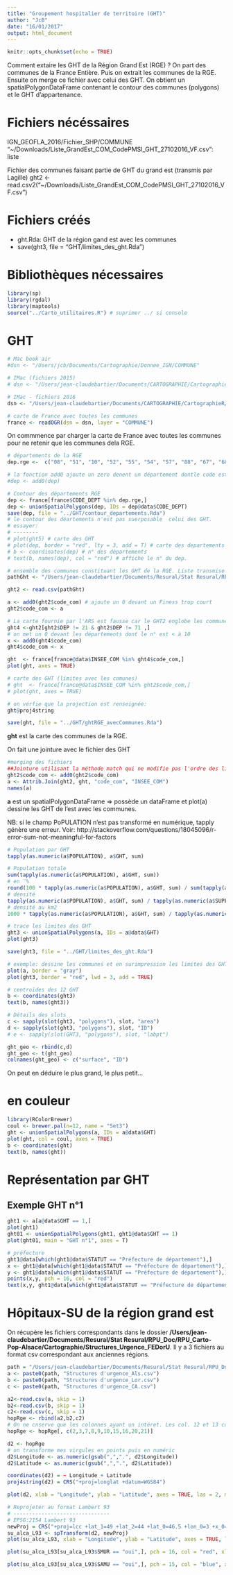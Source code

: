 ```yaml
---
title: "Groupement hospitalier de territoire (GHT)"
author: "JcB"
date: "16/01/2017"
output: html_document
---
```


```r
knitr::opts_chunk$set(echo = TRUE)
```
Comment extaire les GHT de la Région Grand Est (RGE) ?
On part des communes de la France Entière. Puis on extrait les communes de la RGE. Ensuite on merge ce fichier avec celui des GHT.
On obtient un spatialPolygonDataFrame contenant le contour des communes (polygons) et le GHT d'appartenance.

Fichiers nécéssaires
====================
IGN_GEOFLA_2016/Fichier_SHP/COMMUNE
"~/Downloads/Liste_GrandEst_COM_CodePMSI_GHT_27102016_VF.csv": liste  

Fichier des communes faisant partie de GHT du grand est (transmis par Lagille)
ght2 <- read.csv2("~/Downloads/Liste_GrandEst_COM_CodePMSI_GHT_27102016_VF.csv")

Fichiers créés
==============

- ght.Rda: GHT de la région gand est avec les communes
- save(ght3, file = "GHT/limites_des_ght.Rda")

Bibliothèques nécessaires
=========================
```r
library(sp)
library(rgdal)
library(maptools)
source("../Carto_utilitaires.R") # suprimer ../ si console
```


GHT
===
```r
# Mac book air
#dsn <- "/Users/jcb/Documents/Cartographie/Donnee_IGN/COMMUNE"

# IMac (fichiers 2015)
# dsn <- "/Users/jean-claudebartier/Documents/CARTOGRAPHIE/CartographieR/IGN_GEOFLA_2015/Fichier_SHP/COMMUNE"

# IMac - fichiers 2016
dsn <- "/Users/jean-claudebartier/Documents/CARTOGRAPHIE/CartographieR/IGN_GEOFLA_2016/COMMUNE"

# carte de France avec toutes les communes
france <- readOGR(dsn = dsn, layer = "COMMUNE")
```

On commmence par charger la carte de France avec toutes les communes pour ne retenir que les communes dela RGE.
```r

# départements de la RGE
dep.rge <-  c("08", "51", "10", "52", "55", "54", "57", "88", "67", "68")

# la fonction add0 ajoute un zero denent un département dontle code est < 10
#dep <- add0(dep)

# Contour des départements RGE
dep <- france[france$CODE_DEPT %in% dep.rge,]
dep <- unionSpatialPolygons(dep, IDs = dep@data$CODE_DEPT)
save(dep, file = "../GHT/contour_departements.Rda")
# le contour des déartements n'est pas suerposable  celui des GHT.
# essayer:
# --------
# plot(ght5) # carte des GHT
# plot(dep, border = "red", lty = 3, add = T) # carte des departements en pointillé rouge
# b <- coordinates(dep) # n° des départements
# text(b, names(dep), col = "red") # affiche le n° du dep.

# ensemble des communes constituant les GHT de la RGE. Liste transmise par E.Lagille
pathGht <- "/Users/jean-claudebartier/Documents/Resural/Stat Resural/RPU_Doc/RPU_Carto-Pop-Alsace/Cartographie/ght_com.csv"
```
```r
ght2 <- read.csv(pathGht)
```


```r

a <- add0(ght2$code_com) # ajoute un 0 devant un Finess trop court
ght2$code_com <- a

# La carte fournie par l'ARS est fausse car le GHT2 englobe les communes des départements 21 et 71 qui ne font pas partie de la région grand est. Il faut donc les éliminer:
ght4 <-ght2[ght2$DEP != 21 & ght2$DEP != 71 ,]
# on met un 0 devant les départements dont le n° est < à 10
x <- add0(ght4$code_com)
ght4$code_com <- x

ght  <- france[france@data$INSEE_COM %in% ght4$code_com,]
plot(ght, axes = TRUE)

# carte des GHT (limites avec les comunes)
# ght  <- france[france@data$INSEE_COM %in% ght2$code_com,]
# plot(ght, axes = TRUE)

# on vérfie que la projection est renseignée:
ght@proj4string

save(ght, file = "../GHT/ghtRGE_avecCommunes.Rda")
```

__ght__ est la carte des communes de la RGE.

On fait une jointure avec le fichier des GHT
```r
#merging des fichiers
##Jointure utilisant la méthode match qui ne modifie pas l'ordre des lignes
ght2$code_com <- add0(ght2$code_com)
a <- Attrib.Join(ght2, ght, "code_com", "INSEE_COM")
names(a)
```

__a__ est un spatialPolygonDataFrame => possède un dataFrame et plot(a) dessine les GHT de l'est avec les communes.

NB: si le champ PoPULATION n'est pas transformé en numérique, tapply génère une erreur. Voir: http://stackoverflow.com/questions/18045096/r-error-sum-not-meaningful-for-factors
```r
# Population par GHT
tapply(as.numeric(a$POPULATION), a$GHT, sum)
```

```r

# Population totale
sum(tapply(as.numeric(a$POPULATION), a$GHT, sum))
# en ¨%
round(100 * tapply(as.numeric(a$POPULATION), a$GHT, sum) / sum(tapply(as.numeric(a$POPULATION), a$GHT, sum)), 2)
# densité
tapply(as.numeric(a$POPULATION), a$GHT, sum) / tapply(as.numeric(a$SUPERFICIE), a$GHT, sum)
# densité au km2
1000 * tapply(as.numeric(a$POPULATION), a$GHT, sum) / tapply(as.numeric(a$SUPERFICIE), a$GHT, sum)
```

```r
# trace les limites des GHT
ght3 <- unionSpatialPolygons(a, IDs = a@data$GHT)
plot(ght3)

save(ght3, file = "../GHT/limites_des_ght.Rda")
```

```r

# exemple: dessine les communes et en surimpression les limites des GHT. 
plot(a, border = "gray")
plot(ght3, border = "red", lwd = 3, add = TRUE)

# centroïdes des 12 GHT
b <- coordinates(ght3)
text(b, names(ght3))
```

```r
# Détails des slots
c <- sapply(slot(ght3, "polygons"), slot, "area")
d <- sapply(slot(ght3, "polygons"), slot, "ID")
# e <- sapply(slot(GHT3, "polygons"), slot, "labpt")

ght_geo <- rbind(c,d)
ght_geo <- t(ght_geo)
colnames(ght_geo) <- c("surface", "ID")
```

On peut en déduire le plus grand, le plus petit...

# en couleur
```r
library(RColorBrewer)
coul <- brewer.pal(n=12, name = "Set3")
ght <- unionSpatialPolygons(a, IDs = a@data$GHT)
plot(ght, col = coul, axes = TRUE)
b <- coordinates(ght)
text(b, names(ght))

```

Représentation par GHT
======================
Exemple GHT n°1
---------------
```r
ght1 <- a[a@data$GHT == 1,]
plot(ght1)
ght01 <- unionSpatialPolygons(ght1, ght1@data$GHT == 1)
plot(ght01, main = "GHT n°1", axes = T)

# préfecture
ght1@data[which(ght1@data$STATUT == "Préfecture de département"),]
x <- ght1@data[which(ght1@data$STATUT == "Préfecture de département"),]$X_CHF_LIEU
y <- ght1@data[which(ght1@data$STATUT == "Préfecture de département"),]$Y_CHF_LIEU
points(x,y, pch = 16, col = "red")
text(x,y, ght1@data[which(ght1@data$STATUT == "Préfecture de département"),]$NOM_COM, pos = 1, cex = 0.8)

```

Hôpitaux-SU de la région grand est
==================================

On récupère les fichiers correspondants dans le dossier __/Users/jean-claudebartier/Documents/Resural/Stat Resural/RPU_Doc/RPU_Carto-Pop-Alsace/Cartographie/Structures_Urgence_FEDorU__. Il y a 3 fichiers au format csv correspondant aux anciennes régions.
```r

path = "/Users/jean-claudebartier/Documents/Resural/Stat Resural/RPU_Doc/RPU_Carto-Pop-Alsace/Cartographie/Structures_Urgence_FEDorU/"
a <- paste0(path, "Structures d'urgence_Als.csv")
b <- paste0(path, "Structures d'urgence_Lor.csv")
c <- paste0(path, "Structures d'urgence_CA.csv")

a2<-read.csv(a, skip = 1)
b2<-read.csv(b, skip = 1)
c2<-read.csv(c, skip = 1)
hopRge <- rbind(a2,b2,c2)
# On ne cnserve que les colonnes ayant un intéret. Les col. 12 et 13 contiennent latitude et longitude en WS84.
hopRge <- hopRge[, c(2,3,7,8,9,10,15,16,20,21)]

d2 <- hopRge
# on transforme mes virgules en points puis en numéric
d2$Longitude <- as.numeric(gsub(",",".", d2$Longitude))
d2$Latitude <- as.numeric(gsub(",",".", d2$Latitude))

coordinates(d2) = ~ Longitude + Latitude
proj4string(d2) = CRS("+proj=longlat +datum=WGS84")

plot(d2, xlab = "Longitude", ylab = "Latitude", axes = TRUE, las = 2, main = "SU Région Grand Est (WSG84)")

# Reprojeter au format Lambert 93
# -------------------------------
# EPSG:2154 Lambert 93
newProj = CRS("+proj=lcc +lat_1=49 +lat_2=44 +lat_0=46.5 +lon_0=3 +x_0=700000 +y_0=6600000 +ellps=GRS80 +towgs84=0,0,0,0,0,0,0 +units=m +no_defs")
su_alca_L93 <- spTransform(d2, newProj)
plot(su_alca_L93, xlab = "Longitude", ylab = "Latitude", axes = TRUE, las = 1, main = "SU Région Grand Est (Lambert 93)")

plot(su_alca_L93[su_alca_L93$SMUR == "oui",], pch = 16, col = "red", xlab = "Longitude", ylab = "Latitude", axes = TRUE, las = 2, main = "SAMU Région Grand Est (Lambert93)")

plot(su_alca_L93[su_alca_L93$SAMU == "oui",], pch = 15, col = "blue", xlab = "Longitude", ylab = "Latitude", axes = TRUE, las = 2, main = "SAMU Région Grand Est (Lambert93)", cex = 1.5, add = TRUE)

```

<!-- Corrections -->
<!-- =========== -->

<!-- La carte fournie par l'ARS est fausse car le GHT4 englobe les communes des départements 21 et 71 qui ne font pas partie de larégion grand est. Il faut donc les éliminer: -->
<!-- ```{r} -->
<!-- ght4 <-ght2[ght2$DEP != 21 & ght2$DEP != 71 ,] -->
<!-- a <- add0(ght4$code_com) -->
<!-- ght4$code_com <- a -->
<!-- ght  <- france[france@data$INSEE_COM %in% ght4$code_com,] -->
<!-- plot(ght, axes = TRUE) -->

<!-- a <- Attrib.Join(ght4, ght, "code_com", "INSEE_COM") -->
<!-- ght3 <- unionSpatialPolygons(a, IDs = a@data$GHT) -->
<!-- plot(ght3) -->


<!-- b <- coordinates(ght3) -->
<!-- text(b, names(ght3)) -->

<!-- # en couleur -->
<!-- library(Rpu2) -->
<!-- library(RColorBrewer) -->
<!-- coul <- brewer.pal(n=12, name = "Set3") -->
<!-- ght5 <- unionSpatialPolygons(a, IDs = a@data$GHT) -->
<!-- plot(ght5, col = coul, axes = TRUE) -->
<!-- b <- coordinates(ght5) -->
<!-- text(b, names(ght5)) -->
<!-- copyright(titre = " 2013-2017 RESURAL, IGN & INSEE") -->
<!-- save(ght5, file = "../GHT/carte_ght_couleur.Rda") -->
<!-- ``` -->
<!-- On a une carte qui correspond au grand est. -->